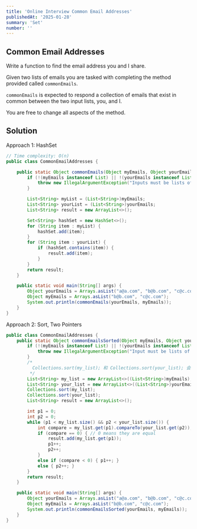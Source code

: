 ```yaml
---
title: 'Online Interview Common Email Addresses'
publishedAt: '2025-01-28'
summary: 'Set'
number: ''
---
```


## Common Email Addresses

Write a function to find the email address you and I share.

Given two lists of emails you are tasked with completing the method provided called `commonEmails`.

`commonEmails` is expected to respond a collection of emails that exist in common between the two input lists, you, and I.

You are free to change all aspects of the method.


## Solution
Approach 1: HashSet
````JAVA
// Time complexity: O(n)
public class CommonEmailAddresses {

    public static Object commonEmails(Object myEmails, Object yourEmails) {
        if (!(myEmails instanceof List) || !(yourEmails instanceof List)){
            throw new IllegalArgumentException("Inputs must be lists of strings");
        }

        List<String> myList = (List<String>)myEmails;
        List<String> yourList = (List<String>)yourEmails;
        List<String> result = new ArrayList<>();

        Set<String> hashSet = new HashSet<>();
        for (String item : myList) {
            hashSet.add(item);
        }
        for (String item : yourList) {
            if (hashSet.contains(item)) {
                result.add(item);
            }
        }
        return result;
    }

    public static void main(String[] args) {
        Object yourEmails = Arrays.asList("a@a.com", "b@b.com", "c@c.com");
        Object myEmails = Arrays.asList("b@b.com", "c@c.com");
        System.out.println(commonEmails(yourEmails, myEmails));
    }
}
````

Approach 2: Sort, Two Pointers
````JAVA
public class CommonEmailAddresses {
    public static Object commonEmailsSorted(Object myEmails, Object yourEmails) { // Sort + Two pointers
        if (!(myEmails instanceof List) || !(yourEmails instanceof List)) {
            throw new IllegalArgumentException("Input must be lists of strings");
        }
        /*
          Collections.sort(my_list); 和 Collections.sort(your_list); 会修改原始列表，而 main 方法中 Arrays.asList(...) 生成的 List 是 不可变的，直接修改会抛出 UnsupportedOperationException。
         */
        List<String> my_list = new ArrayList<>((List<String>)myEmails);
        List<String> your_list = new ArrayList<>((List<String>)yourEmails);
        Collections.sort(my_list);
        Collections.sort(your_list);
        List<String> result = new ArrayList<>();

        int p1 = 0;
        int p2 = 0;
        while (p1 < my_list.size() && p2 < your_list.size()) {
            int compare = my_list.get(p1).compareTo(your_list.get(p2));
            if (compare == 0) { // 0 means they are equal
                result.add(my_list.get(p1));
                p1++;
                p2++;
            }
            else if (compare < 0) { p1++; }
            else { p2++; }
        }
        return result;
    }

    public static void main(String[] args) {
        Object yourEmails = Arrays.asList("a@a.com", "b@b.com", "c@c.com");
        Object myEmails = Arrays.asList("b@b.com", "c@c.com");
        System.out.println(commonEmailsSorted(yourEmails, myEmails));
    }
}
````